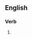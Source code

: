 ==English==

===Verb===
{{head|en|present participle}}

# {{present participle of|redissolve|lang=en|nocat=1}}